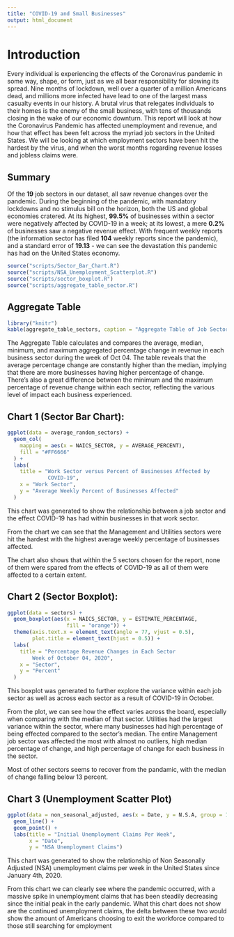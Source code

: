 ```yaml
---
title: "COVID-19 and Small Businesses"
output: html_document
---
```


# Introduction 

Every individual is experiencing the effects of the Coronavirus pandemic in some
way, shape, or form, just as we all bear responsibility for slowing its spread. 
Nine months of lockdown, well over a quarter of a million Americans dead, and 
millions more infected have lead to one of the largest mass casualty events in 
our history. A brutal virus that relegates individuals to their homes is the 
enemy of the small business, with tens of thousands closing in the wake of our 
economic downturn. This report will look at how the Coronavirus Pandemic has 
affected unemployment and revenue, and how that effect has been felt across the
myriad job sectors in the United States. We will be looking at which employment
sectors have been hit the hardest by the virus, and when the worst months
regarding revenue losses and jobless claims were. 

## Summary 

Of the **19** job sectors in our dataset, all saw revenue changes over the 
pandemic. During the beginning of the pandemic, with mandatory lockdowns and no 
stimulus bill on the horizon, both the US and global economies cratered. At its 
highest, **99.5%** of businesses within a sector were negatively affected by
COVID-19 in a week; at its lowest, a mere **0.2%** of businesses saw a negative 
revenue effect. With frequent weekly reports (the information sector has filed
**104** weekly reports since the pandemic), and a standard error of **19.13**
- we can see the devastation this pandemic has had on the United States economy.

```r
source("scripts/Sector_Bar_Chart.R")
source("scripts/NSA_Unemployment_Scatterplot.R")
source("scripts/sector_boxplot.R")
source("scripts/aggregate_table_sector.R")
```

## Aggregate Table
```r
library("knitr")
kable(aggregate_table_sectors, caption = "Aggregate Table of Job Sectors")
```

The Aggregate Table calculates and compares the average, median, minimum, and 
maximum aggregated percentage change in revenue in each business sector during 
the week of Oct 04. The table reveals that the average percentage change are 
constantly higher than the median, implying that there are more businesses having 
higher percentage of change. There’s also a great difference between the minimum and 
the maximum percentage of revenue change within each sector, reflecting the various 
level of impact each business experienced.

## Chart 1 (Sector Bar Chart): 
``` r
ggplot(data = average_random_sectors) +
  geom_col(
    mapping = aes(x = NAICS_SECTOR, y = AVERAGE_PERCENT),
    fill = "#FF6666"
  ) +
  labs(
    title = "Work Sector versus Percent of Businesses Affected by
             COVID-19",
    x = "Work Sector",
    y = "Average Weekly Percent of Businesses Affected"
  )
```

This chart was generated to show the relationship between a job sector and the
effect COVID-19 has had within businesses in that work sector. 

From the chart we can see that the Management and Utilities sectors were hit
the hardest with the highest average weekly percentage of businesses affected.

The chart also shows that within the 5 sectors chosen for the report, none of
them were spared from the effects of COVID-19 as all of them were affected to
a certain extent.

## Chart 2 (Sector Boxplot): 
``` r
ggplot(data = sectors) +
  geom_boxplot(aes(x = NAICS_SECTOR, y = ESTIMATE_PERCENTAGE,
                   fill = "orange")) +
  theme(axis.text.x = element_text(angle = 77, vjust = 0.5),
        plot.title = element_text(hjust = 0.5)) +
  labs(
    title = "Percentage Revenue Changes in Each Sector
        Week of October 04, 2020",
    x = "Sector",
    y = "Percent"
  )
```

This boxplot was generated to further explore the variance within each job 
sector as well as across each sector as a result of COVID-19 in October.

From the plot, we can see how the effect varies across the board, especially
when comparing with the median of that sector. Utilities had the largest
variance within the sector, where many businesses had high percentage of being
effected compared to the sector's median. The entire Management job sector was
affected the most with almost no outliers, high median percentage of change,
and high percentage of change for each business in the sector.

Most of other sectors seems to recover from the pandamic, with the median of 
change falling below 13 percent.

## Chart 3 (Unemployment Scatter Plot)
```r
ggplot(data = non_seasonal_adjusted, aes(x = Date, y = N.S.A, group = 1)) +
  geom_line() +
  geom_point() +
  labs(title = "Initial Unemployment Claims Per Week",
       x = "Date",
       y = "NSA Unemployment Claims")
```

This chart was generated to show the relationship of Non Seasonally Adjusted
(NSA) unemployment claims per week in the United States since January 4th,
2020.

From this chart we can clearly see where the pandemic occurred, with a massive 
spike in unemployment claims that has been steadily decreasing since the initial
peak in the early pandemic. What this chart does not show are the continued
unemployment claims, the delta between these two would show the amount of 
Americans choosing to exit the workforce compared to those still searching for
employment

